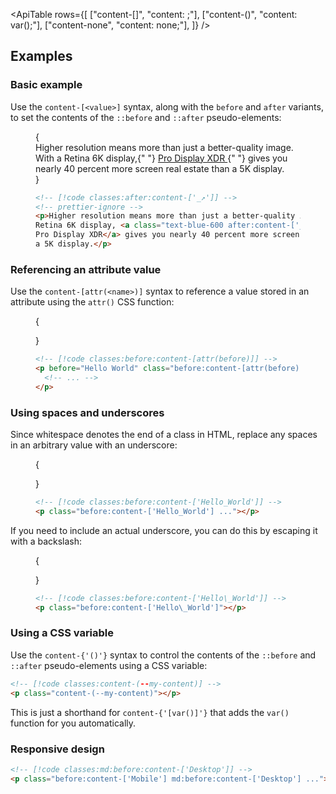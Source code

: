 


<ApiTable
  rows={[
    ["content-[<value>]", "content: <value>;"],
    ["content-(<custom-property>)", "content: var(<custom-property>);"],
    ["content-none", "content: none;"],
  ]}
/>

## Examples

### Basic example

Use the `content-[<value>]` syntax, along with the `before` and `after` variants, to set the contents of the `::before` and `::after` pseudo-elements:

<Figure>

<Example>
  {
    <div className="mx-auto w-full max-w-md text-gray-500 dark:text-gray-400">
      Higher resolution means more than just a better-quality image. With a Retina 6K display,{" "}
      <a
        href="https://www.apple.com/pro-display-xdr/"
        className="font-medium text-blue-600 after:text-sm after:font-bold after:content-['_↗'] dark:text-sky-400"
        target="_blank"
      >
        Pro Display XDR
      </a>{" "}
      gives you nearly 40 percent more screen real estate than a 5K display.
    </div>
  }
</Example>

```html
<!-- [!code classes:after:content-['_↗']] -->
<!-- prettier-ignore -->
<p>Higher resolution means more than just a better-quality image. With a
Retina 6K display, <a class="text-blue-600 after:content-['_↗']" href="...">
Pro Display XDR</a> gives you nearly 40 percent more screen real estate than
a 5K display.</p>
```

</Figure>

### Referencing an attribute value

Use the `content-[attr(<name>)]` syntax to reference a value stored in an attribute using the `attr()` CSS function:

<Figure>

<Example>
  {
    <p
      before="Hello World"
      className="text-center font-semibold text-gray-900 before:content-[attr(before)] dark:text-gray-200"
    />
  }
</Example>

```html
<!-- [!code classes:before:content-[attr(before)]] -->
<p before="Hello World" class="before:content-[attr(before)] ...">
  <!-- ... -->
</p>
```

</Figure>

### Using spaces and underscores

Since whitespace denotes the end of a class in HTML, replace any spaces in an arbitrary value with an underscore:

<Figure>

<Example>
  {<p className="text-center font-semibold text-gray-900 before:content-['Hello_World'] dark:text-gray-200" />}
</Example>

```html
<!-- [!code classes:before:content-['Hello_World']] -->
<p class="before:content-['Hello_World'] ..."></p>
```

</Figure>

If you need to include an actual underscore, you can do this by escaping it with a backslash:

<Figure>

<Example>
  {<p className="text-center font-semibold text-gray-900 before:content-['Hello\_World'] dark:text-gray-200" />}
</Example>

```html
<!-- [!code classes:before:content-['Hello\_World']] -->
<p class="before:content-['Hello\_World']"></p>
```

</Figure>

### Using a CSS variable

Use the <code>content-{'(<custom-property>)'}</code> syntax to control the contents of the `::before` and `::after` pseudo-elements using a CSS variable:

```html
<!-- [!code classes:content-(--my-content)] -->
<p class="content-(--my-content)"></p>
```

This is just a shorthand for <code>content-{'[var(<custom-property>)]'}</code> that adds the `var()` function for you automatically.

### Responsive design

<ResponsiveDesign property="content">

```html
<!-- [!code classes:md:before:content-['Desktop']] -->
<p class="before:content-['Mobile'] md:before:content-['Desktop'] ..."></p>
```

</ResponsiveDesign>



